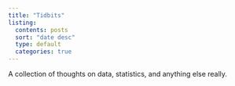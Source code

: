 ```yaml
---
title: "Tidbits"
listing:
  contents: posts
  sort: "date desc"
  type: default
  categories: true
---
```


A collection of thoughts on data, statistics, and anything else really.

